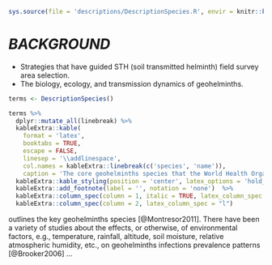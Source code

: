 ```r
sys.source(file = 'descriptions/DescriptionSpecies.R', envir = knitr::knit_global())
```

# *BACKGROUND* \label{chapter:background}

\textcolor{duskyblue}{The background reading/research notes about}

* Strategies that have guided STH (soil transmitted helminth) field survey area selection.
* The biology, ecology, and transmission dynamics of geohelminths.

```r
terms <- DescriptionSpecies()

terms %>%
  dplyr::mutate_all(linebreak) %>%
  kableExtra::kable(
    format = 'latex',
    booktabs = TRUE,
    escape = FALSE,
    linesep = '\\addlinespace',
    col.names = kableExtra::linebreak(c('species', 'name')),
    caption = 'The core geohelminths species that the World Health Organization focuses on.') %>%
  kableExtra::kable_styling(position = 'center', latex_options = 'hold_position', font_size = 7, full_width = FALSE) %>%
  kableExtra::add_footnote(label = '', notation = 'none')  %>%
  kableExtra::column_spec(column = 1, italic = TRUE, latex_column_spec = "p{0.18\\\\linewidth}l") %>%
  kableExtra::column_spec(column = 2, latex_column_spec = "l")
```


\cref{tab:T0001} outlines the key geohelminths species [@Montresor2011].  There have been a variety of studies about the effects, or otherwise, of environmental factors, e.g., temperature, rainfall, altitude, soil moisture, relative atmospheric humidity, etc., on geohelminths infections prevalence patterns [@Brooker2006] ...
